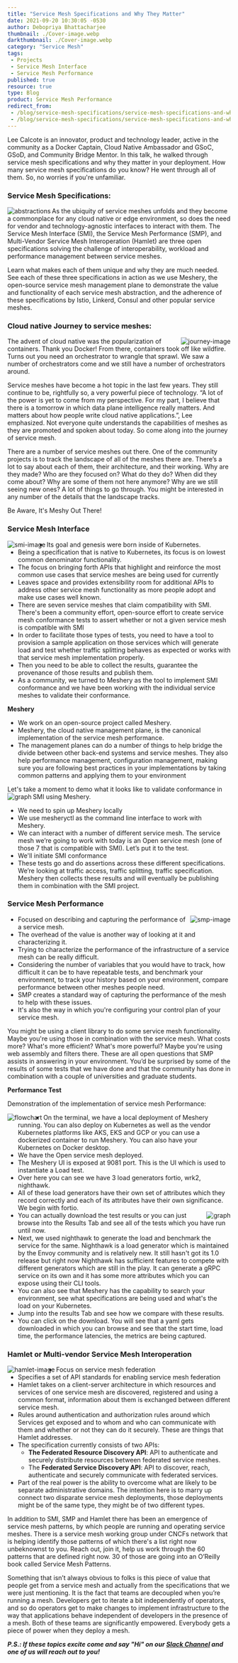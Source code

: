 ```yaml
---
title: "Service Mesh Specifications and Why They Matter"
date: 2021-09-20 10:30:05 -0530
author: Debopriya Bhattacharjee
thumbnail: ./Cover-image.webp
darkthumbnail: ./Cover-image.webp
category: "Service Mesh"
tags:
 - Projects
 - Service Mesh Interface
 - Service Mesh Performance
published: true
resource: true
type: Blog
product: Service Mesh Performance
redirect_from:
 - /blog/service-mesh-specifications/service-mesh-specifications-and-why-they-matter
 - /blog/service-mesh-specifications/service-mesh-specifications-and-why-they-matter.html
---
```





<BlogWrapper>

<div class="intro ">
  <p>
   <Link to="/community/members/lee-calcote">Lee Calcote</Link> is an innovator, product and technology leader, active in the community as a Docker Captain, Cloud Native Ambassador and GSoC, GSoD, and Community Bridge Mentor. In this talk, he walked through service mesh specifications and why they matter in your deployment.
   How many service mesh specifications do you know? He went through all of them. So, no worries if you're unfamiliar.
  </p>
</div>   

### Service Mesh Specifications:
<img src={Abstractions} className="slides-left" align="left" alt="abstractions" />

As the ubiquity of service meshes unfolds and they become a commonplace for any cloud native or edge environment, so does the need for vendor and technology-agnostic interfaces to interact with them. The Service Mesh Interface (SMI), the Service Mesh Performance (SMP), and Multi-Vendor Service Mesh Interoperation (Hamlet) are three open specifications solving the challenge of interoperability, workload and performance management between service meshes. 

Learn what makes each of them unique and why they are much needed. See each of these three specifications in action as we use Meshery, the open-source service mesh management plane to demonstrate the value and functionality of each service mesh abstraction, and the adherence of these specifications by Istio, Linkerd, Consul and other popular service meshes.

### Cloud native Journey to service meshes:

<img src={Journey} className="slides-right" align="right" alt="journey-image" />

The advent of cloud native was the popularization of containers. Thank you Docker! From there, containers took off like wildfire. Turns out you need an orchestrator to wrangle that sprawl. We saw a number of orchestrators come and we still have a number of orchestrators around.

Service meshes have become a hot topic in the last few years. They still continue to be, rightfully so, a very powerful piece of technology. “A lot of the power is yet to come from my perspective. For my part, I believe that there is a tomorrow in which data plane intelligence really matters. And matters about how people write cloud native applications.”, Lee emphasized. Not everyone quite understands the capabilities of meshes as they are promoted and spoken about today. So come along into the journey of service mesh.

There are a number of service meshes out there. One of the community projects is to track the landscape of all of the meshes there are. There’s a lot to say about each of them, their architecture, and their working. Why are they made? Who are they focused on? What do they do? When did they come about? Why are some of them not here anymore? Why are we still seeing new ones? A lot of things to go through. You might be interested in any number of the details that the landscape tracks.
 <div class="note">Be Aware, It's Meshy Out There!</div>

### Service Mesh Interface
<img src={SMI} className="slides-left" align="left" alt="smi-image" />
<ul>
    <li>Its goal and genesis were born inside of Kubernetes.</li>
    <li> Being a specification that is native to Kubernetes, its focus is on lowest common denominator functionality.</li>
    <li> The focus on bringing forth APIs that highlight and reinforce the most common use cases that service meshes are being used for currently</li>
    <li>Leaves space and provides extensibility room for additional APIs to address other service mesh functionality as more people adopt and make use cases well known.</li>
    <li>There are seven service meshes that claim compatibility with SMI. There's been a community effort, open-source effort to create service mesh conformance tests to assert whether or not a given service mesh is compatible with SMI</li>
    <li> In order to facilitate those types of tests, you need to have a tool to provision a sample application on those services which will generate load and test whether traffic splitting behaves as expected or works with that service mesh implementation properly.</li>
    <li>Then you need to be able to collect the results, guarantee the provenance of those results and publish them.</li>
    <li> As a community, we turned to Meshery as the tool to implement <Link to="/projects/service-mesh-interface-conformance">SMI conformance</Link> and we have been working with the individual service meshes to validate their conformance. </li>
</ul>    
<b>Meshery</b>
<ul>
  <li> We work on an open-source project called <Link to="/cloud-native-management/meshery">Meshery</Link>.</li>
  <li> Meshery, the cloud native management plane, is the canonical implementation of the service mesh performance.</li>
  <li>The management planes can do a number of things to help bridge the divide between other back-end systems and service meshes. They also help performance management, configuration management, making sure you are following best practices in your implementations by taking common patterns and applying them to your environment </li>
</ul>
Let's take a moment to demo what it looks like to validate conformance in SMI using Meshery.

<img src={Graph} className="slides-left" align="left" alt="graph" />
<ul>
   <li> We need to spin up Meshery locally</li>
   <li> We use mesheryctl as the command line interface to work with Meshery.</li>
   <li> We can interact with a number of different service mesh. The service mesh we’re going to work with today is an Open service mesh (one of those 7 that is compatible with SMI). Let’s put it to the test.</li>
   <li> We'll initiate <Link to="/projects/service-mesh-interface-conformance">SMI conformance</Link></li>
   <li>These tests go and do assertions across these different specifications. We’re looking at traffic access, traffic splitting, traffic specification. Meshery then collects these results and will eventually be publishing them in combination with the SMI project.</li>
</ul>

### Service Mesh Performance
<img src={SMP} className="slides-right" align="right" alt="smp-image" />
<ul>
    <li>Focused on describing and capturing the performance of a service mesh.</li>
    <li>The overhead of the value is another way of looking at it and characterizing it.</li>
    <li>Trying to characterize the performance of the infrastructure of a service mesh can be really difficult.</li>
    <li>Considering the number of variables that you would have to track, how difficult it can be to have repeatable tests, and benchmark your environment, to track your history based on your environment, compare performance between other meshes people need.</li>
    <li>SMP creates a standard way of capturing the performance of the mesh to help with these issues.</li>
    <li>It's also the way in which you're configuring your control plan of your service mesh.</li>
</ul>    

You might be using a client library to do some service mesh functionality. Maybe you're using those in combination with the service mesh. What costs more? What's more efficient? What's more powerful? Maybe you're using web assembly and filters there.
These are all open questions that <Link to="/projects/cloud-native-performance">SMP</Link> assists in answering in your environment. You’d be surprised by some of the results of some tests that we have done and that the community has done in combination with a couple of universities and graduate students.

<b>Performance Test</b>

Demonstration of the implementation of service mesh Performance:

<img src={Flowchart} className="slides-left" align="left" alt="flowchart" />
<ul>
  <li> On the terminal, we have a local deployment of Meshery running. You can also deploy on Kubernetes as well as the vendor Kubernetes platforms like AKS, EKS and GCP or you can use a dockerized container to run Meshery. You can also have your Kubernetes on Docker desktop.</li>
  <li>We have the Open service mesh deployed.</li>
  <li> The Meshery UI is exposed at 9081 port. This is the UI which is used to instantiate a Load test.</li>
  <li> Over here you can see we have 3 load generators fortio, wrk2, nighthawk.</li>
  <li> All of these load generators have their own set of attributes which they record correctly and each of its attributes have their own significance. We begin with fortio.</li>
  <img src={Bucket} className="slides-right" align="right" alt="graph" />

  <li> You can actually download the test results or you can just browse into the Results Tab and see all of the tests which you have run until now.</li>
  <li>Next, we used nighthawk to generate the load and benchmark the service for the same. Nighthawk is a load generator which is maintained by the Envoy community and is relatively new. It still hasn't got its 1.0 release but right now Nighthawk has sufficient features to compete with different generators which are still in the play. It can generate a gRPC service on its own and it has some more attributes which you can expose using their CLI tools.</li>
  <li> You can also see that Meshery has the capability to search your environment, see what specifications are being used and what's the load on your Kubernetes.</li>
  <li>Jump into the results Tab and see how we compare with these results.</li>
  <li>You can click on the download. You will see that a yaml gets downloaded in which you can browse and see that the start time, load time, the performance latencies, the metrics are being captured.</li>
</ul>  

### Hamlet or Multi-vendor Service Mesh Interoperation
<img src={Hamlet} className="slides-left" align="left" alt="hamlet-image" />
<ul>
  <li>Focus on service mesh federation</li>
  <li>Specifies a set of API standards for enabling service mesh federation</li>
  <li>Hamlet takes on a client-server architecture in which resources and services of one service mesh are discovered, registered and using a common format, information about them is exchanged between different service mesh.</li>
  <li>Rules around authentication and authorization rules around which Services get exposed and to whom and who can communicate with them and whether or not they can do it securely. These are things that Hamlet addresses.</li>
  <li>The specification currently consists of two APIs:
    <ul>
      <li><strong>The Federated Resource Discovery API</strong>: API to authenticate and securely distribute resources between federated service meshes.</li>
      <li>The <strong>Federated Service Discovery API</strong>: API to discover, reach, authenticate and securely communicate with federated services.</li>
    </ul>
  </li>
  <li>Part of the real power is the ability to overcome what are likely to be separate administrative domains. The intention here is to marry up connect two disparate service mesh deployments, those deployments might be of the same type, they might be of two different types.</li>
</ul>

In addition to SMI, SMP and Hamlet there has been an emergence of service mesh patterns, by which people are running and operating service meshes. There is a service mesh working group under CNCFs network that is helping identify those patterns of which there's a list right now unbeknownst to you. Reach out, join it, help us work through the 60 patterns that are defined right now. 30 of those are going into an <Link to="/learn/service-mesh-books">O’Reilly</Link> book called <Link to="/learn/service-mesh-books/service-mesh-patterns">Service Mesh Patterns</Link>.

Something that isn’t always obvious to folks is this piece of value that people get from a service mesh and actually from the specifications that we were just mentioning. It is the fact that teams are decoupled when you’re running a mesh. Developers get to iterate a bit independently of operators, and so do operators get to make changes to implement infrastructure to the way that applications behave independent of developers in the presence of a mesh.  Both of these teams are significantly empowered. Everybody gets a piece of power when they deploy a mesh.


_**P.S.: If these topics excite  come and say "Hi" on our [Slack Channel](http://slack.layer5.io) and one of us will reach out to you!**_

</BlogWrapper>
